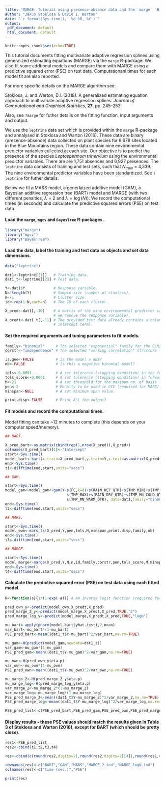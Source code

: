 ```yaml
---
title: 'MARGE: Tutorial using presence-absence data and the `marge` `R`-package'
author: "Jakub Stoklosa & David I. Warton"
date: "`r format(Sys.time(), '%d %B, %Y')`"
output:
 pdf_document: default
 html_document: default
---
```


```r
knitr::opts_chunk$set(echo=TRUE)
```

This tutorial documents fitting multivariate adaptive regression splines using generalized estimating equations (MARGE) via the `marge` R-package. We also fit some addtional models and compare them with MARGE using a predictive squared error (PSE) on test data. Computationanl times for each model fit are also reported.

For more specific details on the MARGE algorithm see:

Stoklosa, J. and Warton, D.I. (2018). A generalized estimating equation approach to multivariate adaptive regression splines. *Journal of Computational and Graphical Statistics*, **27**, pp. 245--253.

Also, see ```?marge``` for futher details on the fitting function, input arguments and output.

We use the `leptrine` data set which is provided within the `marge` R-package and annalysed in Stoklosa and Warton (2016). These data are binary (presence-absence) data collected on plant species for 8,678 sites located in the Blue Mountains region. These data contain nine environmental predictor variables collected at each site. Our objective is to predict the presence of the species *Leptospermum trinervium* using the environmental predictor variables. There are are 1,751 absences and 6,927 presences. The `leptrine` data consists of training and test sets, such that $N_{train}$ = 4,339. The nine environmental predictor variables have been standardized. See ```?leptrine``` for futher details.

Below we fit a MARS model, a generlaized additive model (GAM), a Bayesian additive regression tree (BART) model and MARGE (with two different penalties, $\lambda=2$ and $\lambda=\log(N)$). We record the computational times (in seconds) and calculate the predictive squared errors (PSE) on test data.

#### Load the `marge`, `mgcv` and `BayesTree` R-packages.

```r
library("marge")
library("mgcv")
library("BayesTree")
```

#### Load the data, label the training and test data as objects and set data dimensions.

```r
data("leptrine")

dat1<-leptrine[[1]]   # Training data.
dat1_t<-leptrine[[2]] # Test data.

Y<-dat1$Y             # Response variable.
N<-length(Y)          # Sample size (number of clusters).
n<-1                  # Cluster size.
id<-rep(1:N,each=n)   # The ID of each cluster.

X_pred<-dat1[,-10]    # A matrix of the nine environmental predictor variables (note that
                      # we remove the response variable).
X_predt<-dat1_t[,-11] # The provided test data already contains a column of ones (for the 
                      # intercept term).
```

#### Set the required arguments and tuning parameters to fit models.

```r
family<-"binomial"     # The selected "exponential" family for the GLM/GEE.
corstr<-"independence" # The selected "working correlation" structure (used for GEEs).

is.gee<-FALSE          # Is the model a GEE?
nb<-FALSE              # Is this a negative binomial model?

tols<-0.0001           # A set tolerence (stopping condition) in the forward pass for MARS.
tols_score<-0.0001     # A set tolerence (stopping condition) in forward pass for MARGE.
M<-21                  # A set threshold for the maximum no. of basis functions to be used.
pen<-2                 # Penalty to be used in GCV (required for MARS).
minspan<-NULL          # A set minimum span value.

print.disp<-FALSE      # Print ALL the output?
```
<P style="page-break-before: always">
#### Fit models and record the computational times.

Model fitting can take ~12 minutes to complete (this depends on your computer speed/memory).
```r
## BART.

X_pred_bart<-as.matrix(cbind(rep(1,nrow(X_pred)),X_pred))
colnames(X_pred_bart)[1]<-"Intercept"
start<-Sys.time()
model_bart<-bart(x.train=X_pred_bart,y.train=Y,x.test=as.matrix(X_predt),verbose=FALSE)
end<-Sys.time()
t1<-difftime(end,start,units="secs")
```

```r
## GAM.

start<-Sys.time()
model_gam<-model_gam<-gam(Y~s(FC,k=8)+s(RAIN_WET_QTR)+s(TMP_MIN)+s(TMP_SEAS)+s(TMP_MN)+
                            s(TMP_MAX)+s(RAIN_DRY_QTR)+s(TMP_MN_COLD_QTR)+
                            s(TMP_MN_WARM_QTR), data=dat1,family="binomial")
end<-Sys.time()
t2<-difftime(end,start,units="secs")
```

```r
## MARS.

start<-Sys.time()
model_own<-mars_ls(X_pred,Y,pen,tols,M,minspan,print.disp,family,nb)
end<-Sys.time()
t3<-difftime(end,start,units="secs")
```

\newpage

```r
## MARGE.

start<-Sys.time()
model_marge<-marge(X_pred,Y,N,n,id,family,corstr,pen,tols_score,M,minspan,print.disp,nb,is.gee)
end<-Sys.time()
t4<-difftime(end,start,units="secs")
```
<P style="page-break-before: always">

\newpage

#### Calculate the predictive squared error (PSE) on test data using each fitted model.

```r
H<-function(a){1/(1+exp(-a))} # An inverse logit function (required for PSE below).

pred_own_y<-predict(model_own,X_predt,X_pred)
pred_marge_2_y<-predict(model_marge,X_predt,X_pred,TRUE,"2")
pred_marge_log_y<-predict(model_marge,X_predt,X_pred,TRUE,"logN")

mu_bart<-apply(pnorm(model_bart$yhat.test),2,mean)
var_bart<-mu_bart*(1-mu_bart)
PSE_pred_bart<-mean((dat1_t$Y-mu_bart)^2/var_bart,na.rm=TRUE)

mu_gam<-H(predict(model_gam,newdata=dat1_t))
var_gam<-mu_gam*(1-mu_gam)
PSE_pred_gam<-mean((dat1_t$Y-mu_gam)^2/var_gam,na.rm=TRUE)

mu_own<-H(pred_own_y$eta.p)
var_own<-mu_own*(1-mu_own)
PSE_pred_own<-mean((dat1_t$Y-mu_own)^2/var_own,na.rm=TRUE)

mu_marge_2<-H(pred_marge_2_y$eta.p)
mu_marge_log<-H(pred_marge_log_y$eta.p)
var_marge_2<-mu_marge_2*(1-mu_marge_2)
var_marge_log<-mu_marge_log*(1-mu_marge_log)
PSE_pred_marge_2<-mean((dat1_t$Y-mu_marge_2)^2/var_marge_2,na.rm=TRUE)
PSE_pred_marge_log<-mean((dat1_t$Y-mu_marge_log)^2/var_marge_log,na.rm=TRUE)

PSE_pred_list<-c(PSE_pred_bart,PSE_pred_gam,PSE_pred_own,PSE_pred_marge_2,PSE_pred_marge_log)
```

#### Display results - these PSE values should match the results given in Table 3 of Stoklosa and Warton (2018), except for BART (which should be pretty close).

```r
res1<-PSE_pred_list
res2<-cbind(t1,t2,t3,t4)

res<-cbind(c(round(res2,digits=2),round(res2,digits=2)[4]),round(res1,digits=3))

rownames(res)<-c("BART","GAM","MARS","MARGE_2_ind","MARGE_logN_ind")
colnames(res)<-c("time (sec.)","PSE")

print(res)
```

